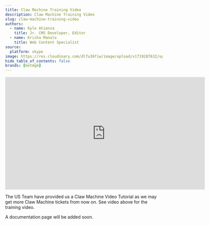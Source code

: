 ```yaml
---
title: Claw Machine Training Video
description: Claw Machine Training Video
slug: claw-machine-training-video
authors:
  - name: Kyle Atienza
    title: Jr. CMS Developer, Editor
  - name: Krisha Manalo
    title: Web Content Specialist
source: 
  platform: skype
image: https://res.cloudinary.com/dlfu36fiw/image/upload/v1719287632/updates/claw-machine-training-video/claw-machine_sqpviq.png
hide_table_of_contents: false
brands: [betmgm]
---
```


<p>
<div className="max-w-screen overflow-auto flex justify-center">
<iframe src="https://roardigitalus.sharepoint.com/sites/DigitalContentGamingCMS/_layouts/15/embed.aspx?UniqueId=d456dff8-47c6-46c9-bfcc-cbca777299fa&embed=%7B%22ust%22%3Atrue%2C%22hv%22%3A%22CopyEmbedCode%22%7D&referrer=StreamWebApp&referrerScenario=EmbedDialog.Create"width="640" height="360" frameborder="0" scrolling="no" allowfullscreen title="Claw Machine app setup-20210310_100209-Meeting Recording.mp4"></iframe>
</div>
</p>

The US Team have provided us a Claw Machine Video Tutorial as we may get more Claw Machine tickets from now on. See video above for the training video.

A documentation page will be added soon.
